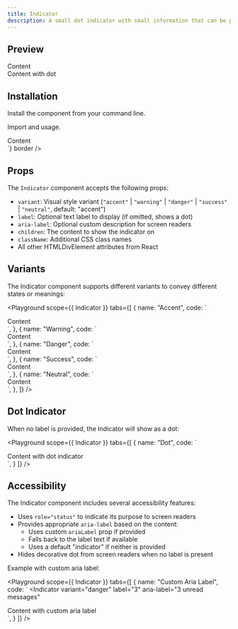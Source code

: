 ```yaml
---
title: Indicator
description: A small dot indicator with small information that can be positioned on top of other components.
---
```


## Preview

<Preview>
  <Flex gap="large">
    <Indicator variant="accent" label="New">
      <div style={{ padding: '0px 12px', fontSize: '14px', border: '1px solid var(--rs-color-border-base-primary)', borderRadius: 'var(--rs-radius-2)' }}>Content</div>
    </Indicator>
    <Indicator variant="danger">
      <div style={{ padding: '0px 12px', fontSize: '14px', border: '1px solid var(--rs-color-border-base-primary)', borderRadius: 'var(--rs-radius-2)' }}>Content with dot</div>
    </Indicator>
  </Flex>
</Preview>

## Installation

Install the component from your command line.

<LiveProvider>
  <LiveEditor code={`npm install @raystack/apsara`} border />
</LiveProvider>

Import and usage.

<LiveProvider>
    <LiveEditor code={`

<Indicator variant="accent" label="New">
  <div>Content</div>
</Indicator>
`} border />
</LiveProvider>

## Props

The `Indicator` component accepts the following props:

- `variant`: Visual style variant (`"accent"` | `"warning"` | `"danger"` | `"success"` | `"neutral"`, default: "accent")
- `label`: Optional text label to display (if omitted, shows a dot)
- `aria-label`: Optional custom description for screen readers
- `children`: The content to show the indicator on
- `className`: Additional CSS class names
- All other HTMLDivElement attributes from React

## Variants

The Indicator component supports different variants to convey different states or meanings:

<Playground
  scope={{ Indicator }}
  tabs={[
    {
      name: "Accent",
      code: `
<Indicator variant="accent" label="New">
  <div style={{ padding: '0px 12px', fontSize: '14px', border: '1px solid var(--rs-color-border-base-primary)', borderRadius: 'var(--rs-radius-2)' }}>
  Content
  </div>
</Indicator>`,
    },
    {
      name: "Warning",
      code: `
<Indicator variant="warning" label="Warning">
  <div style={{ padding: '0px 12px', fontSize: '14px', border: '1px solid var(--rs-color-border-base-primary)', borderRadius: 'var(--rs-radius-2)' }}>
  Content
  </div>
</Indicator>`,
    },
    {
      name: "Danger",
      code: `
<Indicator variant="danger" label="Error">
  <div style={{ padding: '0px 12px', fontSize: '14px', border: '1px solid var(--rs-color-border-base-primary)', borderRadius: 'var(--rs-radius-2)' }}>
  Content
  </div>
</Indicator>`,
    },
    {
      name: "Success",
      code: `
<Indicator variant="success" label="Done">
  <div style={{ padding: '0px 12px', fontSize: '14px', border: '1px solid var(--rs-color-border-base-primary)', borderRadius: 'var(--rs-radius-2)' }}>
  Content
  </div>
</Indicator>`,
    },
    {
      name: "Neutral",
      code: `
<Indicator variant="neutral" label="Info">
  <div style={{ padding: '0px 12px', fontSize: '14px', border: '1px solid var(--rs-color-border-base-primary)', borderRadius: 'var(--rs-radius-2)' }}>
  Content
  </div>
</Indicator>`,
    },
  ]}
/>

## Dot Indicator

When no label is provided, the Indicator will show as a dot:

<Playground
  scope={{ Indicator }}
  tabs={[
    {
      name: "Dot",
      code: `
<Indicator variant="danger">
  <div style={{ padding: '0px 12px', fontSize: '14px', border: '1px solid var(--rs-color-border-base-primary)', borderRadius: 'var(--rs-radius-2)' }}>
  Content with dot indicator
  </div>
</Indicator>`,
    }
  ]}
/>

## Accessibility

The Indicator component includes several accessibility features:

- Uses `role="status"` to indicate its purpose to screen readers
- Provides appropriate `aria-label` based on the content:
  - Uses custom `ariaLabel` prop if provided
  - Falls back to the label text if available
  - Uses a default "indicator" if neither is provided
- Hides decorative dot from screen readers when no label is present

Example with custom aria label:

<Playground
  scope={{ Indicator }}
  tabs={[
    {
      name: "Custom Aria Label",
      code: `
<Indicator 
  variant="danger" 
  label="3" 
  aria-label="3 unread messages"
>
  <div style={{ padding: '0px 12px', fontSize: '14px', border: '1px solid var(--rs-color-border-base-primary)', borderRadius: 'var(--rs-radius-2)' }}>
  Content with custom aria label
  </div>
</Indicator>`,
    }
  ]}
/>

